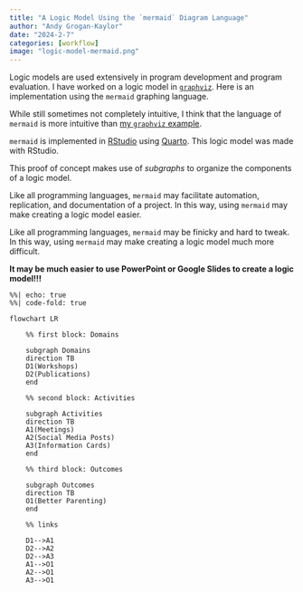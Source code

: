```yaml
---
title: "A Logic Model Using the `mermaid` Diagram Language"
author: "Andy Grogan-Kaylor"
date: "2024-2-7"
categories: [workflow]
image: "logic-model-mermaid.png"
---
```


Logic models are used extensively in program development and program evaluation. I have worked on a logic model in [`graphviz`](../logic-models/). Here is an implementation using the `mermaid` graphing language.

While still sometimes not completely intuitive, I think that the language of `mermaid` is more intuitive than [my `graphviz` example](https://agrogan1.github.io/teaching/logic-models/logic-models.html).

`mermaid` is implemented in [RStudio](https://www.rstudio.com/) using [Quarto](https://quarto.org/). This logic model was made with RStudio.

This proof of concept makes use of *subgraphs* to organize the components of a logic model.

Like all programming languages, `mermaid` may facilitate automation, replication, and documentation of a project. In this way, using `mermaid` may make creating a logic model easier.

Like all programming languages, `mermaid` may be finicky and hard to tweak. In this way, using `mermaid` may make creating a logic model much more difficult. 

**It may be much easier to use PowerPoint or Google Slides to create a logic model!!!**


```mermaid
%%| echo: true
%%| code-fold: true

flowchart LR

    %% first block: Domains

    subgraph Domains
    direction TB
    D1(Workshops)
    D2(Publications)
    end

    %% second block: Activities

    subgraph Activities
    direction TB
    A1(Meetings)
    A2(Social Media Posts)
    A3(Information Cards)
    end

    %% third block: Outcomes

    subgraph Outcomes
    direction TB
    O1(Better Parenting)
    end

    %% links

    D1-->A1
    D2-->A2
    D2-->A3
    A1-->O1
    A2-->O1
    A3-->O1
    
```

